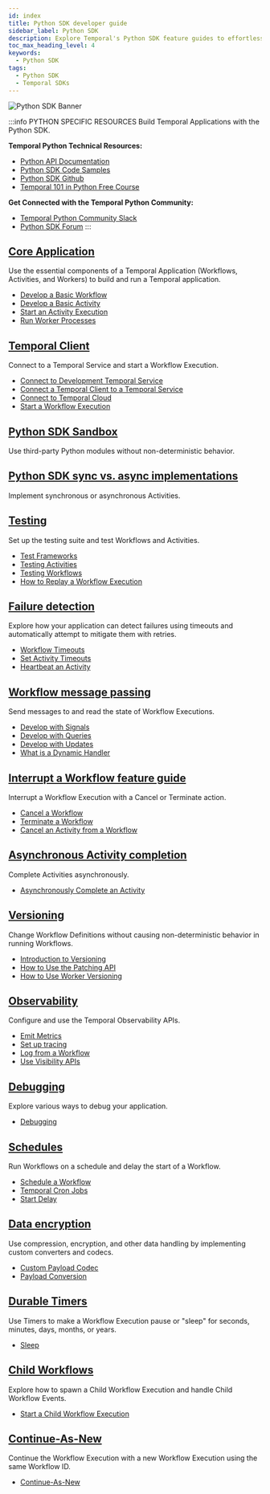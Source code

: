 ```yaml
---
id: index
title: Python SDK developer guide
sidebar_label: Python SDK
description: Explore Temporal's Python SDK feature guides to effortlessly develop, test, and manage Temporal Applications. Master Workflows, Activities, Workers, Failure Detection, and more!
toc_max_heading_level: 4
keywords:
  - Python SDK
tags:
  - Python SDK
  - Temporal SDKs
---
```



![Python SDK Banner](/img/assets/banner-python-temporal.png)

:::info PYTHON SPECIFIC RESOURCES
Build Temporal Applications with the Python SDK.

**Temporal Python Technical Resources:**

- [Python API Documentation](https://python.temporal.io)
- [Python SDK Code Samples](https://github.com/temporalio/samples-python)
- [Python SDK Github](https://github.com/temporalio/sdk-python)
- [Temporal 101 in Python Free Course](https://learn.temporal.io/courses/temporal_101/python/)

**Get Connected with the Temporal Python Community:**

- [Temporal Python Community Slack](https://app.slack.com/client/TNWA8QCGZ)
- [Python SDK Forum](https://community.temporal.io/tag/python-sdk)
  :::

## [Core Application](/develop/python/core-application)

Use the essential components of a Temporal Application (Workflows, Activities, and Workers) to build and run a Temporal application.

- [Develop a Basic Workflow](/develop/python/core-application#develop-workflows)
- [Develop a Basic Activity](/develop/python/core-application#develop-activities)
- [Start an Activity Execution](/develop/python/core-application#activity-execution)
- [Run Worker Processes](/develop/python/core-application#run-a-dev-worker)

## [Temporal Client](/develop/python/temporal-clients)

Connect to a Temporal Service and start a Workflow Execution.

- [Connect to Development Temporal Service](/develop/python/temporal-clients#connect-to-development-service)
- [Connect a Temporal Client to a Temporal Service](/develop/python/temporal-clients#connect-to-a-dev-cluster)
- [Connect to Temporal Cloud](/develop/python/temporal-clients#connect-to-temporal-cloud)
- [Start a Workflow Execution](/develop/python/temporal-clients#start-workflow-execution)

## [Python SDK Sandbox](/develop/python/python-sdk-sandbox)

Use third-party Python modules without non-deterministic behavior.

## [Python SDK sync vs. async implementations](/develop/python/python-sdk-sync-vs-async)

Implement synchronous or asynchronous Activities.

## [Testing](/develop/python/testing-suite)

Set up the testing suite and test Workflows and Activities.

- [Test Frameworks](/develop/python/testing-suite#test-frameworks)
- [Testing Activities](/develop/python/testing-suite#test-activities)
- [Testing Workflows](/develop/python/testing-suite#test-workflows)
- [How to Replay a Workflow Execution](/develop/python/testing-suite#replay)

## [Failure detection](/develop/python/failure-detection)

Explore how your application can detect failures using timeouts and automatically attempt to mitigate them with retries.

- [Workflow Timeouts](/develop/python/failure-detection#workflow-timeouts)
- [Set Activity Timeouts](/develop/python/failure-detection#activity-timeouts)
- [Heartbeat an Activity](/develop/python/failure-detection#activity-heartbeats)

## [Workflow message passing](/develop/python/message-passing)

Send messages to and read the state of Workflow Executions.

- [Develop with Signals](/develop/python/message-passing#signals)
- [Develop with Queries](/develop/python/message-passing#queries)
- [Develop with Updates](/develop/python/message-passing#updates)
- [What is a Dynamic Handler](/develop/python/message-passing#dynamic-handler)

## [Interrupt a Workflow feature guide](/develop/python/cancellation)

Interrupt a Workflow Execution with a Cancel or Terminate action.

- [Cancel a Workflow](/develop/python/cancellation#cancellation)
- [Terminate a Workflow](/develop/python/cancellation#termination)
- [Cancel an Activity from a Workflow](/develop/python/cancellation#cancel-activity)

## [Asynchronous Activity completion](/develop/python/asynchronous-activity-completion)

Complete Activities asynchronously.

- [Asynchronously Complete an Activity](/develop/python/asynchronous-activity-completion)

## [Versioning](/develop/python/versioning)

Change Workflow Definitions without causing non-deterministic behavior in running Workflows.

- [Introduction to Versioning](/develop/python/versioning#introduction-to-versioning)
- [How to Use the Patching API](/develop/python/versioning#python-sdk-patching-api)
- [How to Use Worker Versioning](/develop/python/versioning#worker-versioning)

## [Observability](/develop/python/observability)

Configure and use the Temporal Observability APIs.

- [Emit Metrics](/develop/python/observability#metrics)
- [Set up tracing](/develop/python/observability#tracing)
- [Log from a Workflow](/develop/python/observability#logging)
- [Use Visibility APIs](/develop/python/observability#visibility)

## [Debugging](/develop/python/debugging)

Explore various ways to debug your application.

- [Debugging](/develop/python/debugging)

## [Schedules](/develop/python/schedules)

Run Workflows on a schedule and delay the start of a Workflow.

- [Schedule a Workflow](/develop/python/schedules#schedule-a-workflow)
- [Temporal Cron Jobs](/develop/python/schedules#temporal-cron-jobs)
- [Start Delay](/develop/python/schedules#start-delay)

## [Data encryption](/develop/python/converters-and-encryption)

Use compression, encryption, and other data handling by implementing custom converters and codecs.

- [Custom Payload Codec](/develop/python/converters-and-encryption#custom-payload-codec)
- [Payload Conversion](/develop/python/converters-and-encryption#payload-conversion)

## [Durable Timers](/develop/python/timers)

Use Timers to make a Workflow Execution pause or "sleep" for seconds, minutes, days, months, or years.

- [Sleep](/develop/python/timers)

## [Child Workflows](/develop/python/child-workflows)

Explore how to spawn a Child Workflow Execution and handle Child Workflow Events.

- [Start a Child Workflow Execution](/develop/python/child-workflows)

## [Continue-As-New](/develop/python/continue-as-new)

Continue the Workflow Execution with a new Workflow Execution using the same Workflow ID.

- [Continue-As-New](/develop/python/continue-as-new)
